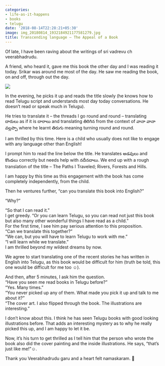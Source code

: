 ```yaml
---
categories:
- life-as-it-happens
- books
- telugu
date: '2018-08-14T22:28:21+05:30'
image: img_20180814_1932184921177581279.jpg
title: Transcending language – The Appeal of a Book
---
```


Of late, I have been raving about the writings of sri vadrevu ch veerabhadrudu.

 A friend, who heard it, gave me this book the other day and I was reading it today. Srikar was around me most of the day. He saw me reading the book, on and off, through out the day.

 ![](img_20180814_1932184921177581279.jpg)

 In the evening, he picks it up and reads the title slowly (he knows how to read Telugu script and understands most day today conversations. He doesn’t read or speak much in Telugu).

 He tries to translate it – the threads I go round and round – translating దారులు as if it is దారాలు and translating తిరిగిన from the context of వానా వానా వల్లప్పా where he learnt తిరుగు meaning turning round and round.

 I am thrilled by this time. Here is a child who usually does not like to engage with any language other than English!

 I prompt him to read the line below the title. He translates అడవులు and కొండలు correctly but needs help with నదీనదాలు. We end up with a rough translation of the title – The Paths I Traveled; Rivers, Forests and Hills.

 I am happy by this time as this engagement with the book has come completely independently, from the child.

 Then he ventures further, “can you translate this book into English?”

 “Why?”

 “So that I can read it.”<br>
 I get greedy. “Or you can learn Telugu, so you can read not just this book but also many other wonderful things I have read as a child.”<br>
 For the first time, I see him pay serious attention to this proposition.<br>
 “Can we translate this together?”<br>
 “We can, but you will have to learn Telugu to work with me.”<br>
 “I will learn while we translate.”<br>
 I am thrilled beyond my wildest dreams by now.

 We agree to start translating one of the recent stories he has written in English into Telugu, as this book would be difficult for him (truth be told, this one would be difficult for me too ☺️).

 And then, after 5 minutes, I ask him the question.<br>
 “Have you seen me read books in Telugu before?”<br>
 “Yes. Many times.”<br>
 “You never picked up any of them. What made you pick it up and talk to me about it?”<br>
 “The cover art. I also flipped through the book. The illustrations are interesting.”

 I don’t know about this. I think he has seen Telugu books with good looking illustrations before. That adds an interesting mystery as to why he really picked this up, and I am happy to let it be.

 Now, it’s his turn to get thrilled as I tell him that the person who wrote the book also did the cover painting and the inside illustrations. He says, “that’s just like me!”☺️.

 Thank you Veerabhadrudu garu and a heart felt namaskaram. 🙏

<!--
post-624
https://venugvgk.wordpress.com/2018/08/14/transcending-language-the-appeal-of-a-book/
-->
